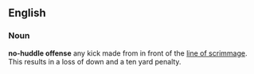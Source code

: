 ==English==

===Noun===

'''no-huddle offense'''
{{fb}} any kick made from in front of the [[line of scrimmage]].  This results in a loss of down and a ten yard penalty.